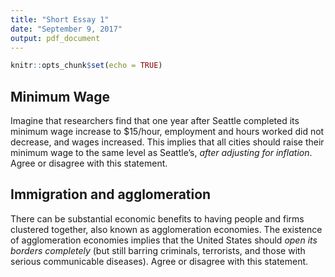 ```yaml
---
title: "Short Essay 1"
date: "September 9, 2017"
output: pdf_document
---
```


```r
knitr::opts_chunk$set(echo = TRUE)
```



## Minimum Wage
Imagine that researchers find that one year after Seattle completed its minimum wage increase to \$15/hour, employment and hours worked did not decrease, and wages increased. This implies that all cities should raise their minimum wage to the same level as Seattle's, *after adjusting for inflation*. Agree or disagree with this statement. 

## Immigration and agglomeration
There can be substantial economic benefits to having people and firms clustered together, also known as agglomeration economies. The existence of agglomeration economies implies that the United States should *open its borders completely* (but still barring criminals, terrorists, and those with serious communicable diseases). Agree or disagree with this statement.